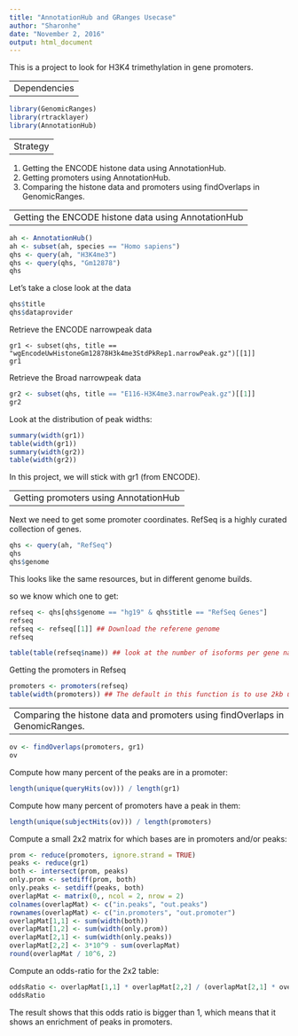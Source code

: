 ```yaml
---
title: "AnnotationHub and GRanges Usecase"
author: "Sharonhe"
date: "November 2, 2016"
output: html_document
---
```


This is a project to look for H3K4 trimethylation in gene promoters.

--
Dependencies
--

```r
library(GenomicRanges)
library(rtracklayer)
library(AnnotationHub)
```

--
Strategy
--

1. Getting the ENCODE histone data using AnnotationHub.
2. Getting promoters using AnnotationHub.
3. Comparing the histone data and promoters using findOverlaps in GenomicRanges.

--
Getting the ENCODE histone data using AnnotationHub
--

```r
ah <- AnnotationHub()
ah <- subset(ah, species == "Homo sapiens")
qhs <- query(ah, "H3K4me3")
qhs <- query(qhs, "Gm12878")
qhs

```

Let's take a close look at the data

```r
qhs$title
qhs$dataprovider
```

Retrieve the ENCODE narrowpeak data

```[r]
gr1 <- subset(qhs, title == "wgEncodeUwHistoneGm12878H3k4me3StdPkRep1.narrowPeak.gz")[[1]]
gr1
```
Retrieve the Broad narrowpeak data

```r
gr2 <- subset(qhs, title == "E116-H3K4me3.narrowPeak.gz")[[1]]
gr2
```

Look at the distribution of peak widths:

```r
summary(width(gr1))
table(width(gr1))
summary(width(gr2))
table(width(gr2))
```

In this project, we will stick with gr1 (from ENCODE).

--
Getting promoters using AnnotationHub
--

Next we need to get some promoter coordinates. RefSeq is a highly curated collection of genes.

```r
qhs <- query(ah, "RefSeq")
qhs
qhs$genome
```

This looks like the same resources, but in different genome builds.

so we know which one to get:

```r
refseq <- qhs[qhs$genome == "hg19" & qhs$title == "RefSeq Genes"]
refseq
refseq <- refseq[[1]] ## Download the referene genome
refseq
```

```r
table(table(refseq$name)) ## look at the number of isoforms per gene name
```

Getting the promoters in Refseq

```r
promoters <- promoters(refseq)
table(width(promoters)) ## The default in this function is to use 2kb upstream and 200bp downstream of the start site.
```

--
Comparing the histone data and promoters using findOverlaps in GenomicRanges.
--

```r
ov <- findOverlaps(promoters, gr1)
ov
```

Compute how many percent of the peaks are in a promoter:

```r
length(unique(queryHits(ov))) / length(gr1)
```

Compute how many percent of promoters have a peak in them:

```r
length(unique(subjectHits(ov))) / length(promoters)
```

Compute a small 2x2 matrix for which bases are in promoters and/or peaks:

```r
prom <- reduce(promoters, ignore.strand = TRUE)
peaks <- reduce(gr1)
both <- intersect(prom, peaks)
only.prom <- setdiff(prom, both)
only.peaks <- setdiff(peaks, both)
overlapMat <- matrix(0,, ncol = 2, nrow = 2)
colnames(overlapMat) <- c("in.peaks", "out.peaks")
rownames(overlapMat) <- c("in.promoters", "out.promoter")
overlapMat[1,1] <- sum(width(both))
overlapMat[1,2] <- sum(width(only.prom))
overlapMat[2,1] <- sum(width(only.peaks))
overlapMat[2,2] <- 3*10^9 - sum(overlapMat)
round(overlapMat / 10^6, 2)
```

Compute an odds-ratio for the 2x2 table:

```r
oddsRatio <- overlapMat[1,1] * overlapMat[2,2] / (overlapMat[2,1] * overlapMat[1,2])
oddsRatio
```

The result shows that this odds ratio is bigger than 1, which means that it shows an enrichment of peaks in promoters.



